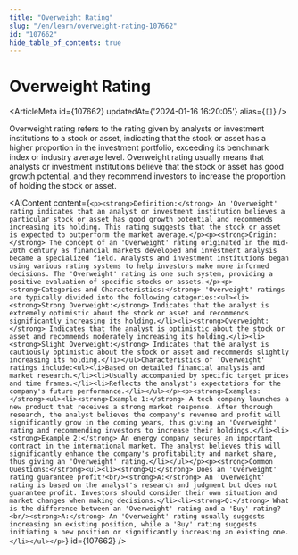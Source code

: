 ```yaml
---
title: "Overweight Rating"
slug: "/en/learn/overweight-rating-107662"
id: "107662"
hide_table_of_contents: true
---
```



# Overweight Rating

<ArticleMeta id={107662} updatedAt={'2024-01-16 16:20:05'} alias={`[]`} />
<div className='border-solid border-b border-t-0 my-4 border-[var(--ifm-color-gray-300)]' />

Overweight rating refers to the rating given by analysts or investment institutions to a stock or asset, indicating that the stock or asset has a higher proportion in the investment portfolio, exceeding its benchmark index or industry average level. Overweight rating usually means that analysts or investment institutions believe that the stock or asset has good growth potential, and they recommend investors to increase the proportion of holding the stock or asset.

<AIContent content={`<p><strong>Definition:</strong> An 'Overweight' rating indicates that an analyst or investment institution believes a particular stock or asset has good growth potential and recommends increasing its holding. This rating suggests that the stock or asset is expected to outperform the market average.</p><p><strong>Origin:</strong> The concept of an 'Overweight' rating originated in the mid-20th century as financial markets developed and investment analysis became a specialized field. Analysts and investment institutions began using various rating systems to help investors make more informed decisions. The 'Overweight' rating is one such system, providing a positive evaluation of specific stocks or assets.</p><p><strong>Categories and Characteristics:</strong> 'Overweight' ratings are typically divided into the following categories:<ul><li><strong>Strong Overweight:</strong> Indicates that the analyst is extremely optimistic about the stock or asset and recommends significantly increasing its holding.</li><li><strong>Overweight:</strong> Indicates that the analyst is optimistic about the stock or asset and recommends moderately increasing its holding.</li><li><strong>Slight Overweight:</strong> Indicates that the analyst is cautiously optimistic about the stock or asset and recommends slightly increasing its holding.</li></ul>Characteristics of 'Overweight' ratings include:<ul><li>Based on detailed financial analysis and market research.</li><li>Usually accompanied by specific target prices and time frames.</li><li>Reflects the analyst's expectations for the company's future performance.</li></ul></p><p><strong>Examples:</strong><ul><li><strong>Example 1:</strong> A tech company launches a new product that receives a strong market response. After thorough research, the analyst believes the company's revenue and profit will significantly grow in the coming years, thus giving an 'Overweight' rating and recommending investors to increase their holdings.</li><li><strong>Example 2:</strong> An energy company secures an important contract in the international market. The analyst believes this will significantly enhance the company's profitability and market share, thus giving an 'Overweight' rating.</li></ul></p><p><strong>Common Questions:</strong><ul><li><strong>Q:</strong> Does an 'Overweight' rating guarantee profit?<br/><strong>A:</strong> An 'Overweight' rating is based on the analyst's research and judgment but does not guarantee profit. Investors should consider their own situation and market changes when making decisions.</li><li><strong>Q:</strong> What is the difference between an 'Overweight' rating and a 'Buy' rating?<br/><strong>A:</strong> An 'Overweight' rating usually suggests increasing an existing position, while a 'Buy' rating suggests initiating a new position or significantly increasing an existing one.</li></ul></p>`} id={107662} />
